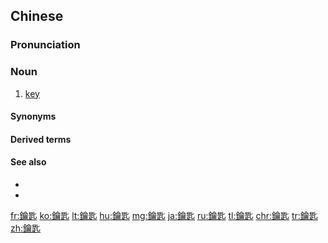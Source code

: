 {{also|钥匙}}
==Chinese==
{{zh-forms|s=钥匙}}

===Pronunciation===
{{zh-pron
|m=yàoshi
|ma=Zh-钥匙.ogg
|c=joek6 si4
|j=yeh4 si3
|w=5hhiaq zr
|cat=n
}}

===Noun===
{{zh-noun}}

# [[key]] {{gloss|object designed to open and close locks}} {{zh-mw|m:把}}

====Synonyms====
{{zh-dial}}

====Derived terms====
{{zh-der|鑰匙扣|鑰匙鏈|掛鑰匙兒童|交鑰匙|萬能鑰匙|金鑰匙|鑰匙圈}}

====See also====
* {{zh-l|房卡}}
* {{zh-l|門卡}}

{{zh-cat|Intermediate}}

[[fr:鑰匙]]
[[ko:鑰匙]]
[[lt:鑰匙]]
[[hu:鑰匙]]
[[mg:鑰匙]]
[[ja:鑰匙]]
[[ru:鑰匙]]
[[tl:鑰匙]]
[[chr:鑰匙]]
[[tr:鑰匙]]
[[zh:鑰匙]]